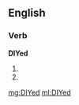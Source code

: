 ==English==

===Verb===
'''DIYed'''

# {{simple past of|[[DIY]]}}
# {{past participle of|[[DIY]]}}

[[mg:DIYed]]
[[ml:DIYed]]